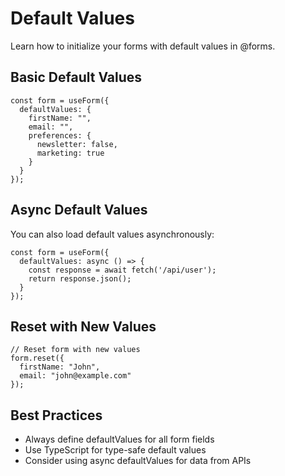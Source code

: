 # Default Values

Learn how to initialize your forms with default values in @forms.

## Basic Default Values

```tsx
const form = useForm({
  defaultValues: {
    firstName: "",
    email: "",
    preferences: {
      newsletter: false,
      marketing: true
    }
  }
});
```

## Async Default Values

You can also load default values asynchronously:

```tsx
const form = useForm({
  defaultValues: async () => {
    const response = await fetch('/api/user');
    return response.json();
  }
});
```

## Reset with New Values

```tsx
// Reset form with new values
form.reset({
  firstName: "John",
  email: "john@example.com"
});
```

## Best Practices

- Always define defaultValues for all form fields
- Use TypeScript for type-safe default values
- Consider using async defaultValues for data from APIs 